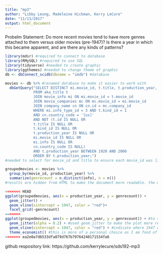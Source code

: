 ```yaml
---
title: "mp3"
author: "Libby Leung, Madeleine Hickman, Kerry LeCure"
date: "11/13/2017"
output: html_document
---
```

Probelm Statement: Do more recent movies tend to have more genres attached to them versus older movies (pre-1947)? Is there a year in which this became apparent, and are there any kinds of patterns?
```r
library(mdsr) #required to connect to database
library(RMySQL) #required to use SQL
library(tidyverse) #needed to create graphic
library(ggthemes) #needed to change theme of graphic
db <- dbConnect_scidb(dbname = "imdb") #database
```
```r
movies <- db %>% #renamed database to make it easier to work with
  dbGetQuery("SELECT DISTINCT mi.movie_id, t.title, t.production_year, mi.info
             FROM aka_title t
             JOIN movie_info mi ON mi.movie_id = t.movie_id
             JOIN movie_companies mc ON mc.movie_id = mi.movie_id
             JOIN company_name cn ON cn.id = mc.company_id
             WHERE mi.info_type_id = 3 AND t.kind_id = 1
             AND cn.country_code = '[us]'
             AND NOT (t.id IS NULL OR
             t.title IS NULL OR
             t.kind_id IS NULL OR
             t.production_year IS NULL OR
             mi.movie_id IS NULL OR
             mi.info IS NULL OR
             cn.country_code IS NULL)
             AND t.production_year BETWEEN 1920 AND 2000
             ORDER BY t.production_year;")
#needed to select for movie_id and title to ensure each movie_id was linked to a specific title, and then sort data by movie_id. production_year and info needed to know what genres were used and when the movies were produced. movie_info was joined to aka_title to obtain the production dates and kind_id and movie_companies was joined to movie_id to later join company_name to mc.company_id in order to sort for movies that were only created in the US, as the problem deals with Hollywood movies. mi.info_type_id = 3 was used in order to select for the genres of the movies and t.kind_id = 1 was used to select for movies. we then took out data with NA listed for the categories we were using. we sorted t.production_year for between 1920 and 2000 as a way to trim down data, as Hollywood experienced a boom in the 1920s and 2000 felt like an appropriate modern stopping point to us. the films were then sorted by t.production_year.

groupedmovies <- movies %>%
  group_by(movie_id, production_year) %>%
  summarize(genrecount = n_distinct(info), n = n())
#results are hidden from HTML to make the document more readable. the moveis were grouped by movie_id and production_year so as to make the summarize function give each movie its own count of distinct genres. n was created but not used in the final graph.
```
```r
<<<<<<< HEAD
ggplot(groupedmovies, aes(x = production_year, y = genrecount)) +
  geom_jitter() +
  geom_vline(xintercept = 1947, color = "red")+
  facet_grid(~genrecount)
=======
ggplot(groupedmovies, aes(x = production_year, y = genrecount)) + #to show the different movies and the amounts of genres they have based on the year they were produced.
  geom_jitter(alpha = 0.2) + #used geom_jitter to make the plot more readable.
  geom_vline(xintercept = 1947, color = "red") + #indicate where 1947 was, a year that was specifically mentioned in the problem statement.
  theme_economist() #this is more of a personal choice as I am fond of this theme.
>>>>>>> ea2e0a7d6533dfa879d767b79764240171534fa6
```

github respository link: https://github.com/kerrylecure/sds192-mp3